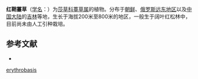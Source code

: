 {{Speciesbox
| name = 红鞘薹草
| status = 
| status_system = 
| image =
| genus = Carex
| species = erythrobasis
| authority = Lévl. et Vant.
}}

'''红鞘薹草'''（[[学名|学名]]：{{lang|la|''Carex erythrobasis''}}）为[[莎草科|莎草科]][[薹草属|薹草属]]的植物。分布于[[朝鲜|朝鲜]]、[[俄罗斯远东地区|俄罗斯远东地区]]以及[[中国大陆|中国大陆]]的[[吉林|吉林]]等地，生长于海拔200米至800米的地区，一般生于阔叶红松林中，目前尚未由人工引种栽培。

== 参考文献 ==
<div class="references-small">
* {{cite web| url =http://www.bioinfo.cn/db05/KmzwSpecies.php?action=view&id=6664| title =红鞘薹草| work =《中国高等植物数据库全库》| publisher =中国科学院微生物研究所| author =昆明植物研究所| accessdate =2009-02-24}}{{dead link|date=2018年4月 |bot=InternetArchiveBot |fix-attempted=yes }}
</div>
{{Taxonbar|from=Q15227126}}

{{DEFAULTSORT:Carex erythrobasis}}
[[Category:薹草属|erythrobasis]]


{{Carex-stub}}